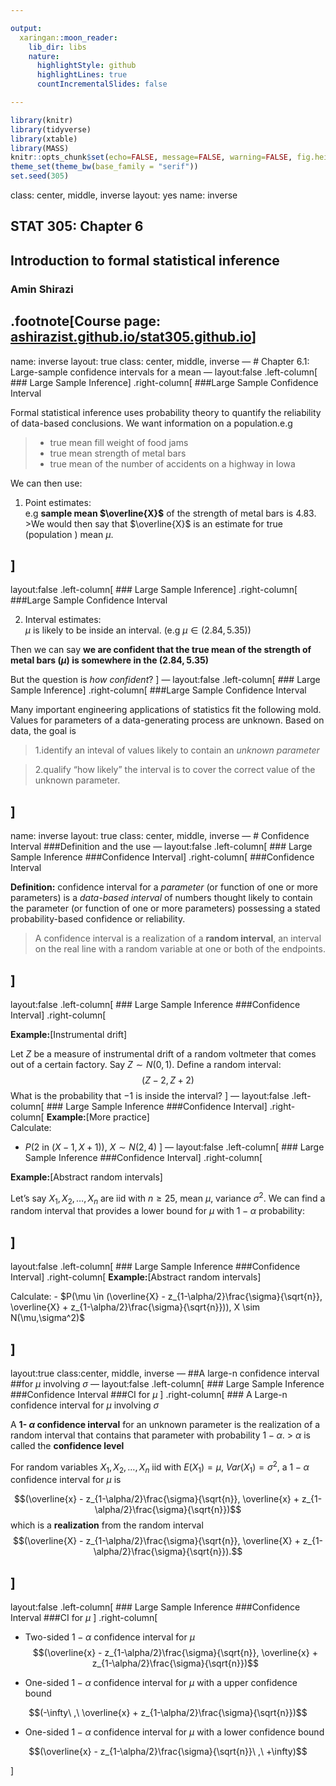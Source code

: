 ```yaml
---

output: 
  xaringan::moon_reader:
    lib_dir: libs
    nature:
      highlightStyle: github
      highlightLines: true
      countIncrementalSlides: false

---
```


```r
library(knitr)
library(tidyverse)
library(xtable)
library(MASS)
knitr::opts_chunk$set(echo=FALSE, message=FALSE, warning=FALSE, fig.height = 2)
theme_set(theme_bw(base_family = "serif"))
set.seed(305)
```
class: center, middle, inverse
layout: yes
name: inverse

## STAT 305: Chapter 6 
## Introduction to formal statistical inference
### Amin Shirazi
.footnote[Course page: [ashirazist.github.io/stat305.github.io](https://ashirazist.github.io/stat305.github.io/)] 
---
name: inverse
layout: true
class: center, middle, inverse
---
# Chapter 6.1: Large-sample confidence intervals for a mean
---
layout:false
.left-column[
### Large Sample Inference
]
.right-column[
###Large Sample Confidence Interval

Formal statistical inference uses probability theory to quantify the reliability of data-based conclusions. We want information on a population.e.g 

>- true mean fill weight of food jams<br>
>- true mean strength of metal bars<br>
>- true mean of the number of accidents on a highway in Iowa

We can then use:

1. Point estimates:<br>
e.g **sample mean $\overline{X}$** of the strength of metal bars is $4.83$.<br>
>We would then say that $\overline{X}$ is an estimate for true (population ) mean $\mu$.

]
---
layout:false
.left-column[
### Large Sample Inference
]
.right-column[
###Large Sample Confidence Interval

2. Interval estimates:<br>
$\mu$ is likely to be inside an interval. (e.g $\mu \in (2.84, 5.35))$

Then we can say **we are confident that the true mean of the strength of metal bars $(\mu)$ is somewhere in the $(2.84, 5.35)$ **<br>

But the question is *how confident*?
]
---
layout:false
.left-column[
### Large Sample Inference
]
.right-column[
###Large Sample Confidence Interval

Many important engineering applications of statistics fit the following mold. Values for parameters of a data-generating process are unknown. Based on data, the goal is

>1.identify an inteval of values likely to contain an *unknown parameter*<br>

>2.qualify "how likely" the interval is to cover the correct value of the unknown parameter.

]
---
name: inverse
layout: true
class: center, middle, inverse
---
# Confidence Interval
###Definition and the use
---
layout:false
.left-column[
### Large Sample Inference
###Confidence Interval
]
.right-column[
###Confidence Interval

**Definition:** confidence interval for a *parameter* (or function of one or more parameters) is a *data-based interval* of numbers thought likely to contain the parameter (or function of one or more parameters) possessing a stated probability-based confidence or reliability.

>A confidence interval is a realization of a **random interval**, an interval on the real line with a random variable at one or both of the endpoints.


]
---
layout:false
.left-column[
### Large Sample Inference
###Confidence Interval
]
.right-column[

**Example:**[Instrumental drift]<br>

Let $Z$ be a measure of instrumental drift of a random voltmeter that comes out of a certain factory. Say $Z\sim N(0,1)$. Define a random interval:
$$
(Z-2,Z+ 2)
$$
What is the probability that $-1$ is inside the interval? 
]
---
layout:false
.left-column[
### Large Sample Inference
###Confidence Interval
]
.right-column[
**Example:**[More practice]<br>
Calculate:

- $P(2 \text{ in } (X-1,X+ 1))$, $X\sim N(2,4)$
]
---
layout:false
.left-column[
### Large Sample Inference
###Confidence Interval
]
.right-column[

**Example:**[Abstract random intervals]<br>

Let's say $X_1,X_2,\dots,X_n$ are iid with $n\ge 25$, mean $\mu$, variance $\sigma^2$. We can find a random interval that provides a lower bound for $\mu$ with $1 - \alpha$ probability:

]
---
layout:false
.left-column[
### Large Sample Inference
###Confidence Interval
]
.right-column[
**Example:**[Abstract random intervals]<br>

Calculate:
- $P(\mu \in (\overline{X} - z_{1-\alpha/2}\frac{\sigma}{\sqrt{n}}, \overline{X} + z_{1-\alpha/2}\frac{\sigma}{\sqrt{n}})), X \sim N(\mu,\sigma^2)$

]
---
layout:true
class:center, middle, inverse
---
##A large-n confidence interval 
##for $\mu$ involving $\sigma$
---
layout:false
.left-column[
### Large Sample Inference
###Confidence Interval
###CI for $\mu$ 
]
.right-column[
### A Large-n confidence interval for $\mu$ involving $\sigma$

A **1- $\alpha$ confidence interval** for an unknown parameter is the realization of a random interval that contains that parameter with probability $1-\alpha$.
> $\alpha$ is called the **confidence level**

For random variables $X_1,X_2,\dots,X_n$ iid with $E(X_1) = \mu$, $Var(X_1) = \sigma^2$, a $1-\alpha$ confidence interval for $\mu$ is

$$(\overline{x} - z_{1-\alpha/2}\frac{\sigma}{\sqrt{n}}, \overline{x} + z_{1-\alpha/2}\frac{\sigma}{\sqrt{n}})$$
which is a **realization** from the random interval
$$(\overline{X} - z_{1-\alpha/2}\frac{\sigma}{\sqrt{n}}, \overline{X} + z_{1-\alpha/2}\frac{\sigma}{\sqrt{n}}).$$

]
---
layout:false
.left-column[
### Large Sample Inference
###Confidence Interval
###CI for $\mu$ 
]
.right-column[


- Two-sided $1-\alpha$ confidence interval for $\mu$
$$(\overline{x} - z_{1-\alpha/2}\frac{\sigma}{\sqrt{n}}, \overline{x} + z_{1-\alpha/2}\frac{\sigma}{\sqrt{n}})$$


- One-sided $1-\alpha$ confidence interval for $\mu$ with a upper confidence bound

$$(-\infty\ ,\  \overline{x} + z_{1-\alpha/2}\frac{\sigma}{\sqrt{n}})$$

- One-sided $1-\alpha$ confidence interval for $\mu$ with a lower confidence bound

$$(\overline{x} - z_{1-\alpha/2}\frac{\sigma}{\sqrt{n}}\ ,\ +\infty)$$

]




